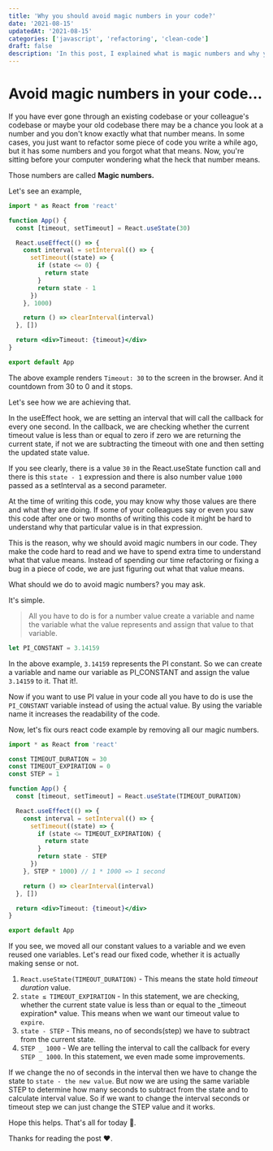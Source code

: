 ```yaml
---
title: 'Why you should avoid magic numbers in your code?'
date: '2021-08-15'
updatedAt: '2021-08-15'
categories: ['javascript', 'refactoring', 'clean-code']
draft: false
description: 'In this post, I explained what is magic numbers and why you should avoid them.'
---
```


# Avoid magic numbers in your code...

If you have ever gone through an existing codebase or your colleague's codebase or maybe your old codebase there may be a chance you look at a number and you don't know exactly what that number means. In some cases, you just want to refactor some piece of code you write a while ago, but it has some numbers and you forgot what that means. Now, you're sitting before your computer wondering what the heck that number means.

Those numbers are called **Magic numbers.**

Let's see an example,

```jsx
import * as React from 'react'

function App() {
  const [timeout, setTimeout] = React.useState(30)

  React.useEffect(() => {
    const interval = setInterval(() => {
      setTimeout((state) => {
        if (state <= 0) {
          return state
        }
        return state - 1
      })
    }, 1000)

    return () => clearInterval(interval)
  }, [])

  return <div>Timeout: {timeout}</div>
}

export default App
```

The above example renders `Timeout: 30` to the screen in the browser. And it countdown from 30 to 0 and it stops.

Let's see how we are achieving that.

In the useEffect hook, we are setting an interval that will call the callback for every one second. In the callback, we are checking whether the current timeout value is less than or equal to zero if zero we are returning the current state, if not we are subtracting the timeout with one and then setting the updated state value.

If you see clearly, there is a value `30` in the React.useState function call and there is this `state - 1` expression and there is also number value `1000` passed as a setInterval as a second parameter.

At the time of writing this code, you may know why those values are there and what they are doing. If some of your colleagues say or even you saw this code after one or two months of writing this code it might be hard to understand why that particular value is in that expression.

This is the reason, why we should avoid magic numbers in our code. They make the code hard to read and we have to spend extra time to understand what that value means. Instead of spending our time refactoring or fixing a bug in a piece of code, we are just figuring out what that value means.

What should we do to avoid magic numbers? you may ask.

It's simple.

> All you have to do is for a number value create a variable and name the variable what the value represents and assign that value to that variable.

```jsx
let PI_CONSTANT = 3.14159
```

In the above example, `3.14159` represents the PI constant. So we can create a variable and name our variable as PI_CONSTANT and assign the value `3.14159` to it. That it!.

Now if you want to use PI value in your code all you have to do is use the `PI_CONSTANT` variable instead of using the actual value. By using the variable name it increases the readability of the code.

Now, let's fix ours react code example by removing all our magic numbers.

```jsx
import * as React from 'react'

const TIMEOUT_DURATION = 30
const TIMEOUT_EXPIRATION = 0
const STEP = 1

function App() {
  const [timeout, setTimeout] = React.useState(TIMEOUT_DURATION)

  React.useEffect(() => {
    const interval = setInterval(() => {
      setTimeout((state) => {
        if (state <= TIMEOUT_EXPIRATION) {
          return state
        }
        return state - STEP
      })
    }, STEP * 1000) // 1 * 1000 => 1 second

    return () => clearInterval(interval)
  }, [])

  return <div>Timeout: {timeout}</div>
}

export default App
```

If you see, we moved all our constant values to a variable and we even reused one variables. Let's read our fixed code, whether it is actually making sense or not.

1. `React.useState(TIMEOUT_DURATION)` - This means the state hold _timeout duration_ value.
2. `state ≤ TIMEOUT_EXPIRATION` - In this statement, we are checking, whether the current state value is less than or equal to the \_timeout expiration\* value. This means when we want our timeout value to `expire`.
3. `state - STEP` - This means, no of seconds(step) we have to subtract from the current state.
4. `STEP _ 1000` - We are telling the interval to call the callback for every `STEP _ 1000`. In this statement, we even made some improvements.

If we change the no of seconds in the interval then we have to change the state to `state - the new value`. But now we are using the same variable STEP to determine how many seconds to subtract from the state and to calculate interval value. So if we want to change the interval seconds or timeout step we can just change the STEP value and it works.

Hope this helps. That's all for today 🙂.

Thanks for reading the post ❤️.
